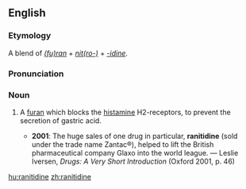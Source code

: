 ==English==
{{wikipedia}}
===Etymology===
A blend of ''[[furan|(fu)ran]]'' + ''[[nitro-|nit(ro-)]]'' + ''[[-idine]]''.

===Pronunciation===
{{IPA|/ɹəˈnɪtɪdiːn/}}

===Noun===
{{en-noun|-}}

# {{pharmacology}} A [[furan]] which blocks the [[histamine]] H2-receptors, to prevent the secretion of gastric acid.
#*'''2001''': The huge sales of one drug in particular, '''ranitidine''' (sold under the trade name Zantac®), helped to lift the British pharmaceutical company Glaxo into the world league. — Leslie Iversen, ''Drugs: A Very Short Introduction'' (Oxford 2001, p. 46)

[[hu:ranitidine]]
[[zh:ranitidine]]